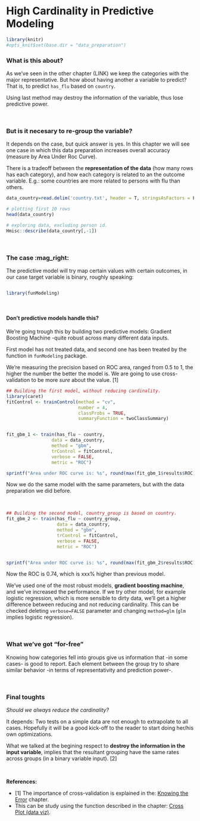 High Cardinality in Predictive Modeling
===

```r
library(knitr)
#opts_knit$set(base.dir = "data_preparation")
```

 
<style type="text/css">
.table {
    width: 40%;
}
</style>

### What is this about?

As we've seen in the other chapter (LINK) we keep the categories with the major representative. But how about having another a variable to predict? That is, to predict `has_flu` based on `country`.

Using last method may destroy the information of the variable, thus lose predictive power. 

<br>

### But is it necesary to re-group the variable?

It depends on the case, but quick answer is yes. In this chapter we will see one case in which this data preparation increases overall accuracy (measure by Area Under Roc Curve).

There is a tradeoff between the **representation of the data** (how many rows has each category), and how each category is related to an the outcome variable. E.g.: some countries are more related to persons with flu than others.

```r
data_country=read.delim('country.txt', header = T, stringsAsFactors = F)

# plotting first 10 rows
head(data_country)

# exploring data, excluding person id.
Hmisc::describe(data_country[,-1])
```

<br>

### The case :mag_right:

The predictive model will try map certain values with certain outcomes, in our case target variable is binary, roughly speaking: 

```r

```
```r
library(funModeling) 
```

<br>

#### Don't predictive models handle this?

We're going trough this by building two predictive models: Gradient Boosting Machine -quite robust across many different data inputs. 

First model has not treated data, and second one has been treated by the function in `funModeling` package.

We're measuring the precision based on ROC area, ranged from 0.5 to 1, the higher the number the better the model is. We are going to use cross-validation to be more _sure_ about the value. [1]

```r
## Building the first model, without reducing cardinality.
library(caret)
fitControl <- trainControl(method = "cv", 
                           number = 4, 
                           classProbs = TRUE,
                           summaryFunction = twoClassSummary)


fit_gbm_1 <- train(has_flu ~ country, 
                 data = data_country, 
                 method = "gbm", 
                 trControl = fitControl,
                 verbose = FALSE,
                 metric = "ROC")

sprintf("Area under ROC curve is: %s", round(max(fit_gbm_1$results$ROC),2))
```


Now we do the same model with the same parameters, but with the data preparation we did before.

<br> 


```r
## Building the second model, country_group is based on country.
fit_gbm_2 <- train(has_flu ~ country_group, 
                   data = data_country, 
                   method = "gbm", 
                   trControl = fitControl,
                   verbose = FALSE,
                   metric = "ROC")


sprintf("Area under ROC curve is: %s", round(max(fit_gbm_2$results$ROC),2))

```

Now the ROC is 0.74, which is xxx% higher than previous model.

We've used one of the most robust models, **gradient boosting machine**, and we've increased the performance. If we try other model, for example logistic regression, which is more sensible to dirty data, we'll get a higher difference between reducing and not reducing cardinality. This can be checked deleting `verbose=FALSE` parameter and changing `method=glm` (`glm` implies logistic regression).

<br>

### What we've got "for-free"

Knowing how categories fell into groups give us information that -in some cases- is good to report. Each element between the group try to share similar behavior -in terms of representativity and prediction power-.

<br>

### Final toughts

_Should we always reduce the cardinality?_

It depends: Two tests on a simple data are not enough to extrapolate to all cases. Hopefully it will be a good kick-off to the reader to start doing her/his own optimizations.

What we talked at the begining respect to **destroy the information in the input variable**, implies that the resultant grouping have the same rates across groups (in a binary variable input). [2]

<br>

**References:**

* [1] The importance of cross-validation is explained in the: <a href="http://livebook.datascienceheroes.com/model_performance/knowing_the_error.html">Knowing the Error</a> chapter.
* This can be study using the function described in the chapter: <a href="http://livebook.datascienceheroes.com/selecting_best_variables/cross_plot.html">Cross Plot (data viz)</a>.

